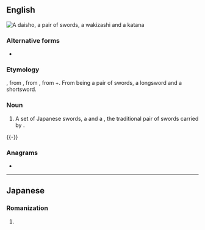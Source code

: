 {{also|daishō}}
==English==
{{wikipedia|lang=en}}
[[File:Katana-Wakizashi.jpg|thumb|A daisho, a pair of swords, a wakizashi and a katana]]
{{commonscat}}

===Alternative forms===
* {{alter|en|daishou|daishoh|daisyou|daisyoh|daisyo|daishō}}

===Etymology===
{{bor|en|ja|daishō}}, from {{m|ja|だいしょう}}, from {{m|ja|大小}}, from {{m|ja|大|gloss=large}}+{{m|ja|小|gloss=small}}. From being a pair of swords, a longsword and a shortsword.

===Noun===
{{en-noun}}

# A set of Japanese swords, a {{l|en|katana}} and a {{l|en|wakizashi}}, the traditional pair of swords carried by {{l|en|samurai}}.

{{-}}

===Anagrams===
* {{anagrams|en|a=adhios|Idahos|Odisha}}

----

==Japanese==

===Romanization===
{{ja-romaji}}

# {{ja-romanization of|だいしょ}}